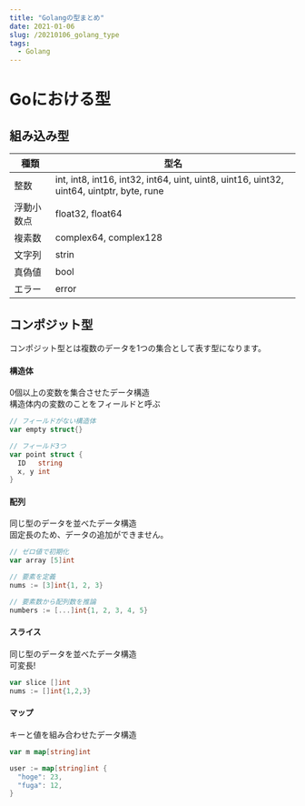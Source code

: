 ```yaml
---
title: "Golangの型まとめ"
date: 2021-01-06
slug: /20210106_golang_type
tags:
  - Golang
---
```


  # Goにおける型

  ## 組み込み型


  |  種類  |  型名  |
  | ---- | ---- |
  | 整数 | int, int8, int16, int32, int64, uint, uint8, uint16, uint32, uint64, uintptr, byte, rune|
  |浮動小数点|float32, float64|
  |複素数|complex64, complex128|
  |文字列|strin|
  |真偽値|bool|
  |エラー|error|



  ## コンポジット型

  コンポジット型とは複数のデータを1つの集合として表す型になります。

  #### 構造体

  0個以上の変数を集合させたデータ構造   
  構造体内の変数のことをフィールドと呼ぶ

  ```go
  // フィールドがない構造体
  var empty struct{}

  // フィールド3つ
  var point struct {
    ID   string
    x, y int
  }
  ```

  #### 配列

  同じ型のデータを並べたデータ構造   
  固定長のため、データの追加ができません。


  ```go
  // ゼロ値で初期化
  var array [5]int

  // 要素を定義
  nums := [3]int{1, 2, 3}

  // 要素数から配列数を推論
  numbers := [...]int{1, 2, 3, 4, 5}
  ```

  #### スライス

  同じ型のデータを並べたデータ構造   
  可変長!


  ```go
  var slice []int
  nums := []int{1,2,3}
  ```


  #### マップ

  キーと値を組み合わせたデータ構造

  ```go
  var m map[string]int

  user := map[string]int {
    "hoge": 23,
    "fuga": 12,
  }
  ```

